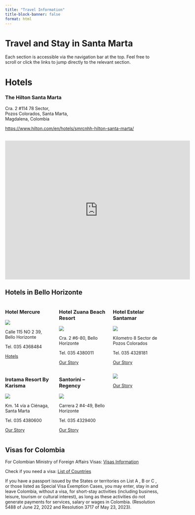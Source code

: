 ```yaml
---
title: "Travel Information"
title-block-banner: false
format: html
---
```


# Travel and Stay in Santa Marta

Each section is accessible via the navigation bar at the top. Feel free to scroll or click the links to jump directly to the relevant section.

# Hotels


### The Hilton Santa Marta

Cra. 2 #114 78 Sector, <br>
Pozos Colorados, Santa Marta, <br>
Magdalena, Colombia

[https://www.hilton.com/en/hotels/smrcnhh-hilton-santa-marta/](https://www.hilton.com/en/hotels/smrcnhh-hilton-santa-marta/) <br> <br>


<iframe width="600" height="450" style="border:0" loading="lazy" allowfullscreen src="https://www.google.com/maps/embed/v1/place?q=place_id:ChIJtY2ZyMBZ9I4R-Vo_ZU1rPJ4&key=AIzaSyAJecsoUZfujsjRvK0rp4rYDJIOBG68DHs"></iframe>

## Hotels in Bello Horizonte

::: {.columns }
::: {.column width="33%" }

### Hotel Mercure

![](images/AJ_water.jpg)


Calle 115 NO 2 39, Bello Horizonte 

Tel. 035 4368484

[Hotels](story.html){.theme-button}

:::

::: {.column width="33%"}

### Hotel Zuana Beach Resort 

![](images/AJ_water.jpg)

Cra. 2 #6-80, Bello Horizonte 

Tel. 035 4380011
    
[Our Story](story.html){.theme-button}

:::

::: {.column width="33%"}

### Hotel Estelar Santamar

![](images/AJ_water.jpg)

Kilometro 8 Sector de Pozos Colorados 

Tel. 035 4328181

[Our Story](story.html){.theme-button}
 
:::
:::

::: {.columns}
::: {.column width="33%"}

### Irotama Resort By Karisma 

![](images/AJ_water.jpg)

Km. 14 vía a Ciénaga, Santa Marta

Tel. 035 4380600

[Our Story](story.html){.theme-button}

:::
::: {.column width="33%"}

### Santorini – Regency

![](images/AJ_water.jpg)

Carrera 2 #4-49, Bello Horizonte

Tel. 035 4329400

[Our Story](story.html){.theme-button}

:::
::: {.column width="33%"}

![](images/AJ_water.jpg)

[Our Story](story.html){.theme-button}
 
:::
:::

## Visas for Colombia

For Colombian Ministry of Foreign Affairs Visas: [Visas Information](https://www.cancilleria.gov.co/tramites_servicios/visa/abece-visas)

Check if you need a visa: [List of Countries](https://www.cancilleria.gov.co/tramites_servicios/visa/requisitos)

If you have a passport issued by the States or territories on List A , B or C , or those listed as Special Visa Exemption Cases, you may enter, stay in and leave Colombia, without a visa, for short-stay activities (including business, leisure, tourism or cultural interest), as long as these activities do not generate payments for services, salary or wages in Colombia. (Resolution 5488 of June 22, 2022 and Resolution 3717 of May 23, 2023).

